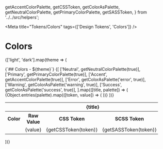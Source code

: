 
  getAccentColorPalette,
  getCSSToken,
  getColorAsPalette,
  getNeutralColorPalette,
  getPrimaryColorPalette,
  getSASSToken,
} from '../../src/helpers';

<Meta title="Tokens/Colors" tags={['Design Tokens', 'Colors']} />

# Colors

<MultiLineDescription value={docsTokens?.tokens?.color?.description?.value} />

{['light', 'dark'].map(theme => (
  <div key={theme}>
    <Markdown>{`## Colors - ${theme}`}</Markdown>
    <table className={`syn-theme-${theme}`}>
      <tbody>
        {[
          ['Neutral', getNeutralColorPalette(true)],
          ['Primary', getPrimaryColorPalette(true)],
          ['Accent', getAccentColorPalette(true)],
          ['Error', getColorAsPalette('error', true)],
          ['Warning', getColorAsPalette('warning', true)],
          ['Success', getColorAsPalette('success', true)],
        ].map(([title, palette]) => (
          <React.Fragment key={title}>
            <tr key={`${title}-header`}>
              <th colSpan="5">{title}</th>
            </tr>
            <tr key={`${title}-others`}>
              <th>Color</th>
              <th>Raw Value</th>
              <th>CSS Token</th>
              <th>SCSS Token</th>
              <th>JS Token</th>
            </tr>
            {Object.entries(palette).map(([token, value]) => (
              <tr key={`${title}-row-${token}`}>
                <td>
                  <ColorSwatch value={value} />
                </td>
                <td>
                  <CopyRawHexValue value={getCSSToken(token)}>{value}</CopyRawHexValue>
                </td>
                <td>
                  <CopyToClipBoard value={getCSSToken(token)}>
                    {getCSSToken(token)}
                  </CopyToClipBoard>
                </td>
                <td>
                  <CopyToClipBoard value={getSASSToken(token)}>
                    {getSASSToken(token)}
                  </CopyToClipBoard>
                </td>
                <td>
                  <CopyToClipBoard value={token}>
                    {token}
                  </CopyToClipBoard>
                </td>
              </tr>
            ))}
          </React.Fragment>
        ))}
      </tbody>
    </table>
  </div>
))}
